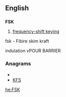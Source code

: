 ==English==
==={{initialism}}===
'''FSK'''

# [[frequency-shift keying]]
fsk - Fibire skim kraft 

indulation vPOUR BARRIER

===Anagrams===
* {{alphagram|[[f**ks#English|f**ks]]}} 
* [[KFS#English|KFS]]


[[he:FSK]]